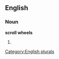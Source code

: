 
==English==

===Noun===
'''scroll wheels'''

# {{plural of|[[scroll wheel]]}}

[[Category:English plurals]]